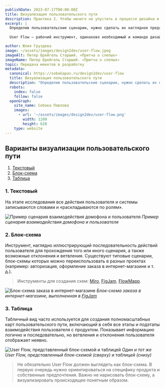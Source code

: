 ```yaml
---
publishDate: 2023-07-17T00:00:00Z
title: Визуализация пользовательского пути
description: Практика 2. Чтобы ничего не упустить в процессе дизайна и разработки
excerpt: |
  Определив пользовательские сценарии, нужно сделать их наглядное представление — пользовательский путь. Он же User Flow, он же пользовательский поток и т.п. Как правило, это схема из блоков и связей, отображающая полный путь, по которому движется пользователь, когда использует продукт. Проще говоря, это маршрут путешествия пользователя через экраны приложения к своей цели.
  
  User Flow — рабочий инструмент, одинаково необходимый и команде дизайнеров, и разработчикам. Первым он дает возможность срезать углы и ликвидировать лишние шаги, чтобы максимально упростить жизнь пользователя, а вторым помогает избежать лишних вопросов из разряда «как это произошло». Если тщательно проработать все действия пользователей на этапе дизайна, то у программистов будет в разы меньше вопросов о том, как все нарисованное должно работать.

author: Юлия Груздева
image: ~/assets/images/design2dev/user-flow.jpeg
imageAlt: Питер Брейгель Старший. «Притча о слепых»
imageName: Питер Брейгель Старший. «Притча о слепых»
topic: Передача макетов в разработку
metadata:
  canonical: https://sobakapav.ru/design2dev/user-flow
  title: Визуализация пользовательского пути
  description: "Определив пользовательские сценарии, нужно сделать их наглядное представление — пользовательский путь, User Flow"
  robots:
    index: false
    follow: false
  openGraph:
    site_name: Собака Павлова
    images:
      - url: '~/assets/images/design2dev/user-flow.png'
        width: 1200
        height: 628
    type: website
---
```



## Варианты визуализации пользовательского пути

1. [Текстовый](#anchor1)
2. [Блок-схема](#anchor2)
3. [Таблица](#anchor3)

### <a name="anchor1"></a> 1. Текстовый

На этапе исследования все действия пользователя и системы записываются словами и «раскладываются по ролям».

![Пример сценария взаимодействия домофона и пользователя](~/assets/images/design2dev/dd2-1.png)
_Пример сценария взаимодействия домофона и пользователя_

### <a name="anchor2"></a> 2. Блок-схема

Инструмент, наглядно иллюстрирующий последовательность действий пользователя для прохождения того или иного сценария, а также возможные отклонения и ветвления. Существуют типовые сценарии, блок-схемы которых можно переиспользовать в разных проектах (например: авторизация, оформление заказа в интернет-магазине и т. д.).

>Инструменты для создания схем: [Miro](https://miro.com/templates/user-flow/), [FigJam](https://www.figma.com/figjam/), [FlowMapp](https://www.flowmapp.com/).

![Блок-схема заказа в интернет-магазине](~/assets/images/design2dev/dd2-2.png)
_Блок-схема заказа в интернет-магазине, выполненная в [FigJam](https://www.figma.com/figjam/)_

### <a name="anchor3"></a> 3. Таблица

Табличный вид часто используется для создания полномасштабных карт пользовательского пути, включающий в себя все этапы и подэтапы взаимодействия пользователя с продуктом. Показывает информацию логично и последовательно, но ветвления и отклонения пользователя отображает неявно.

![User Flow, представленный блок-схемой и таблицей](~/assets/images/design2dev/dd2-3.png)
_Один и тот же User Flow, представленный блок-схемой (сверху) и таблицей (снизу)_

>Не обязательно User Flow должен выглядеть как блок-схема. В первую очередь нужно ориентироваться на специфику продукта и собственные предпочтения. Важно не нарисовать блок-схему, а визуализировать происходящее понятным образом.
